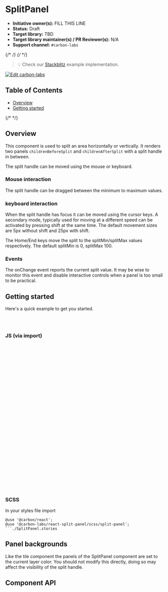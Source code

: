 
<Meta isTemplate />

# SplitPanel

- **Initiative owner(s):** FILL THIS LINE
- **Status:** Draft
- **Target library:** TBD
- **Target library maintainer(s) / PR Reviewer(s):** N/A
- **Support channel:** `#carbon-labs`

{/* <!-- START doctoc generated TOC please keep comment here to allow auto update --> */}
{/* <!-- DON'T EDIT THIS SECTION, INSTEAD RE-RUN doctoc TO UPDATE --> */}

> 💡 Check our
> [Stackblitz](https://stackblitz.com/github/carbon-design-system/carbon-labs/tree/main/examples/react/SplitPanel)
> example implementation.

[![Edit carbon-labs](https://developer.stackblitz.com/img/open_in_stackblitz.svg)](https://stackblitz.com/github/carbon-design-system/carbon-labs/tree/main/examples/react/SplitPanel)

## Table of Contents

- [Overview](#overview)
- [Getting started](#getting-started)

{/* <!-- END doctoc generated TOC please keep comment here to allow auto update --> */}

## Overview

This component is used to split an area horizontally or vertically. It renders
two panels `childrenBeforeSplit` and `childrenAfterSplit` with a split handle in
between.

The split handle can be moved using the mouse or keyboard.

### Mouse interaction

The split handle can be dragged between the minimum to maximum values.

### keyboard interaction

When the split handle has focus it can be moved using the cursor keys. A
secondary mode, typically used for moving at a different speed can be activated
by pressing shift at the same time. The default movement sizes are 5px without
shift and 25px with shift.

The Home/End keys move the split to the splitMin/splitMax values respectively.
The default splitMin is 0, splitMax 100.

### Events

The onChange event reports the current split value. It may be wise to monitor
this event and disable interactive controls when a panel is too small to be
practical.

<Canvas of={SplitPanelStories.Default} />

## Getting started

Here's a quick example to get you started.

```bash
yarn add @carbon/react
yarn add @carbon-labs/react-split-panel
```

### JS (via import)

```javascript
import { SplitPanel } from '@carbon-labs/react-split-panel/es/index';

function App() {
  return (
    <SplitPanel
      childrenBeforeSplit={
        <div>
          <h2>Children before split</h2>
          <ul>
            <li>One</li>
            <li>Two</li>
            <li>Three</li>
          </ul>
        </div>
      }
      childrenAfterSplit={
        <div>
          <h2>Children after split</h2>
          <ul>
            <li>Apple</li>
            <li>Banana</li>
            <li>Pear</li>
          </ul>
        </div>
      }
      {...args}
    />
  );
}

export default App;
```

### SCSS

In your styles file import

````
@use '@carbon/react';
@use '@carbon-labs/react-split-panel/scss/split-panel';
```./SplitPanel.stories
````

## Panel backgrounds

Like the tile component the panels of the SplitPanel component are set to the
current layer color. You should not modify this directly, doing so may affect
the visibility of the split handle.

## Component API

<ArgTypes />
